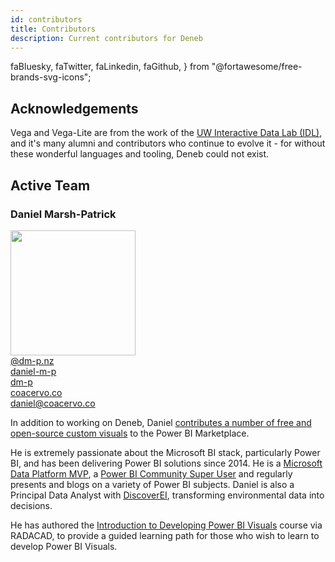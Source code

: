 ---
id: contributors
title: Contributors
description: Current contributors for Deneb
---

  faBluesky,
  faTwitter,
  faLinkedin,
  faGithub,
} from "@fortawesome/free-brands-svg-icons";

## Acknowledgements

Vega and Vega-Lite are from the work of the [UW Interactive Data Lab (IDL)](https://idl.cs.washington.edu/), and it's many alumni and contributors who continue to evolve it - for without these wonderful languages and tooling, Deneb could not exist.

## Active Team

### Daniel Marsh-Patrick

<div class="profile-section">
  <div>
    <a
      target="_blank"
      href="https://mvp.microsoft.com/en-us/PublicProfile/5003712?fullName=Daniel%20Marsh-Patrick"
    >
      <img src="/img/mvp_2020_12.png" height="200px" />
    </a>
  </div>
  <div class="social-links">
    <div class="social-link">
      <a
        target="_blank"
        href="https://bsky.app/profile/dm-p.nz"
        class="follow"
        alt="Follow on Bluesky"
        title="Follow on Bluesky"
      >
        <FontAwesomeIcon icon={faBluesky} size="lg" /> @dm-p.nz
      </a>
    </div>
    <div class="social-link">
      <a
        target="_blank"
        href="https://www.linkedin.com/in/daniel-m-p/"
        class="follow"
        alt="Connect on LinkedIn"
        title="Connect on LinkedIn"
      >
        <FontAwesomeIcon icon={faLinkedin} size="lg" /> daniel-m-p
      </a>
    </div>
    <div class="social-link">
      <a
        target="_blank"
        href="https://github.com/dm-p"
        class="follow"
        alt="Check out on GitHub"
        title="Check out on GitHub"
      >
        <FontAwesomeIcon icon={faGithub} size="lg" /> dm-p
      </a>
    </div>
    <div class="social-link">
      <a
        target="_blank"
        href="https://coacervo.co"
        class="follow"
        alt="Website"
        title="Website"
      >
        <FontAwesomeIcon icon={faGlobe} size="lg" /> coacervo.co
      </a>
    </div>
    <div class="social-link">
      <a
        target="_top"
        href="mailto:daniel@coacervo.co?subject=Hi There!"
        class="follow"
        alt="Contact via email"
        title="Contact via email"
      >
        <FontAwesomeIcon icon={faEnvelope} size="lg" /> daniel@coacervo.co
      </a>
    </div>
  </div>
</div>

In addition to working on Deneb, Daniel [contributes a number of free and open-source custom visuals](https://appsource.microsoft.com/en-us/marketplace/apps?search=marsh-patrick&page=1&product=power-bi-visuals) to the Power BI Marketplace.

He is extremely passionate about the Microsoft BI stack, particularly Power BI, and has been delivering Power BI solutions since 2014. He is a [Microsoft Data Platform MVP](https://mvp.microsoft.com/en-us/PublicProfile/5003712?fullName=Daniel%20Marsh-Patrick), a [Power BI Community Super User](https://community.powerbi.com/t5/user/viewprofilepage/user-id/397) and regularly presents and blogs on a variety of Power BI subjects. Daniel is also a Principal Data Analyst with [DiscoverEI](https://www.discoverei.com/), transforming environmental data into decisions.

He has authored the [Introduction to Developing Power BI Visuals](https://learn.radacad.com/course/introduction-to-developing-power-bi-visuals/?ref=667) course via RADACAD, to provide a guided learning path for those who wish to learn to develop Power BI Visuals.
